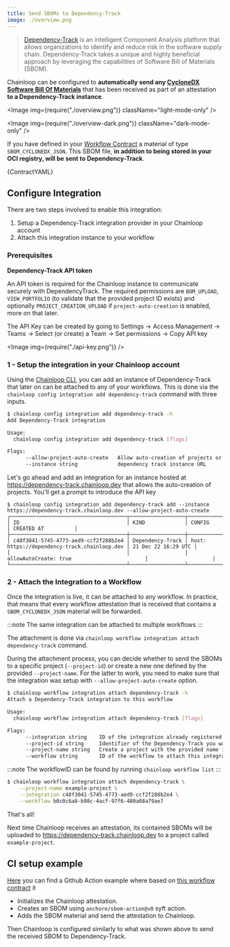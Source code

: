 ```yaml
---
title: Send SBOMs to Dependency-Track
image: ./overview.png
---
```



> [Dependency-Track](https://github.com/DependencyTrack/dependency-track) is an intelligent Component Analysis platform that allows organizations to identify and reduce risk in the software supply chain.
> Dependency-Track takes a unique and highly beneficial approach by leveraging the capabilities of Software Bill of Materials (SBOM).

Chainloop can be configured to **automatically send any [CycloneDX Software Bill Of Materials](https://cyclonedx.org/)** that has been received as part of an attestation **to a Dependency-Track instance**.

<Image img={require("./overview.png")} className="light-mode-only" />

<Image img={require("./overview-dark.png")} className="dark-mode-only" />

If you have defined in your [Workflow Contract](/reference/operator/contract) a material of type `SBOM_CYCLONEDX_JSON`. This SBOM file, **in addition to being stored in your OCI registry, will be sent to Dependency-Track**.

<CodeBlock language="yaml" title="skynet.contract.yaml">
  {ContractYAML}
</CodeBlock>

## Configure Integration

There are two steps involved to enable this integration:

1. Setup a Dependency-Track integration provider in your Chainloop account
2. Attach this integration instance to your workflow

### Prerequisites

**Dependency-Track API token**

An API token is required for the Chainloop instance to communicate securely with DependencyTrack. The required permissions are `BOM_UPLOAD`, `VIEW_PORTFOLIO` (to validate that the provided project ID exists) and optionally `PROJECT_CREATION_UPLOAD` if `project-auto-creation` is enabled, more on that later.

The API Key can be created by going to Settings -> Access Management -> Teams -> Select (or create) a Team -> Set permissions -> Copy API key

<Image img={require("./api-key.png")} />

### 1 - Setup the integration in your Chainloop account

Using the [Chainloop CLI](/getting-started/installation), you can add an instance of Dependency-Track that later on can be attached to any of your workflows. This is done via the `chainloop config integration add dependency-track` command with three inputs.

```bash
$ chainloop config integration add dependency-track -h
Add Dependency-Track integration

Usage:
  chainloop config integration add dependency-track [flags]

Flags:
      --allow-project-auto-create   Allow auto-creation of projects or require to always specify an existing one
      --instance string             dependency track instance URL
```

Let's go ahead and add an integration for an instance hosted at https://dependency-track.chainloop.dev that allows the auto-creation of projects. You'll get a prompt to introduce the API key

```
$ chainloop config integration add dependency-track add --instance https://dependency-track.chainloop.dev --allow-project-auto-create
┌──────────────────────────────────────┬──────────────────┬──────────────────────────────────────────────┬─────────────────────┐
│ ID                                   │ KIND             │ CONFIG                                       │ CREATED AT          │
├──────────────────────────────────────┼──────────────────┼──────────────────────────────────────────────┼─────────────────────┤
│ c48f3041-5745-4773-aed9-ccf2f288b2e4 │ Dependency-Track │ host: https://dependency-track.chainloop.dev │ 21 Dec 22 16:29 UTC │
│                                      │                  │ allowAutoCreate: true                        │                     │
└──────────────────────────────────────┴──────────────────┴──────────────────────────────────────────────┴─────────────────────┘
```

### 2 - Attach the Integration to a Workflow

Once the integration is live, it can be attached to any workflow. In practice, that means that every workflow attestation that is received that contains a `SBOM_CYCLONEDX_JSON` material will be forwarded.

:::note
The same integration can be attached to multiple workflows
:::

The attachment is done via `chainloop workflow integration attach dependency-track` command.

During the attachment process, you can decide whether to send the SBOMs to a specific project (`--project-id`) or create a new one defined by the provided `--project-name`. For the latter to work, you need to make sure that the integration was setup with `--allow-project-auto-create` option.

```bash
$ chainloop workflow integration attach dependency-track -h
Attach a Dependency-Track integration to this workflow

Usage:
  chainloop workflow integration attach dependency-track [flags]

Flags:
      --integration string    ID of the integration already registered in this organization
      --project-id string     Identifier of the Dependency-Track you want this integration to talk to
      --project-name string   Create a project with the provided name instead of using an existing one
      --workflow string       ID of the workflow to attach this integration
```

:::note
The workflowID can be found by running `chainloop workflow list`
:::

```bash
$ chainloop workflow integration attach dependency-track \
    --project-name example-project \
    --integration c48f3041-5745-4773-aed9-ccf2f288b2e4 \
    --workflow b0c0c6a8-b98c-4acf-97f6-480a08a79ae7
```

That's all!

Next time Chainloop receives an attestation, its contained SBOMs will be uploaded to https://dependency-track.chainloop.dev to a project called `example-project`.

## CI setup example

[Here](https://github.com/chainloop-dev/frontend/blob/main/.github/workflows/release.yaml) you can find a Github Action example where based on [this workflow contract](https://github.com/chainloop-dev/frontend/blob/main/.github/workflows/contracts/release.cue) it

- Initializes the Chainloop attestation.
- Creates an SBOM using `anchore/sbom-action@v0` syft action.
- Adds the SBOM material and send the attestation to Chainloop.

Then Chainloop is configured similarly to what was shown above to send the received SBOM to Dependency-Track.
